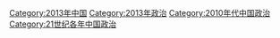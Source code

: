 [[Category:2013年中国|Category:2013年中国]]
[[Category:2013年政治|Category:2013年政治]]
[[Category:2010年代中国政治|Category:2010年代中国政治]]
[[Category:21世纪各年中国政治|Category:21世纪各年中国政治]]